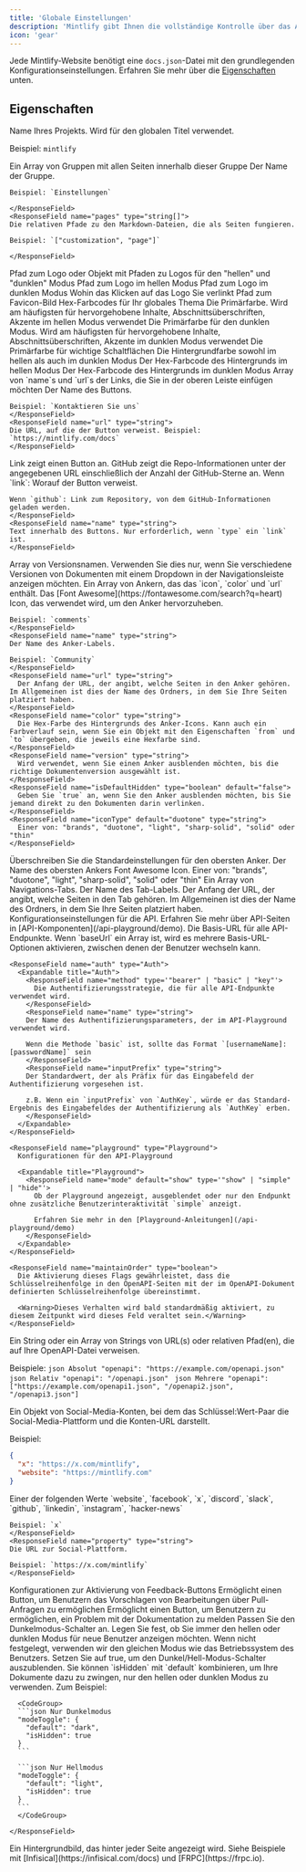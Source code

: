 ```yaml
---
title: 'Globale Einstellungen'
description: 'Mintlify gibt Ihnen die vollständige Kontrolle über das Aussehen und Gefühl Ihrer Dokumentation mithilfe der Datei docs.json'
icon: 'gear'
---
```


Jede Mintlify-Website benötigt eine `docs.json`-Datei mit den grundlegenden Konfigurationseinstellungen. Erfahren Sie mehr über die [Eigenschaften](#properties) unten.

## Eigenschaften

<ResponseField name="name" type="string" required>
Name Ihres Projekts. Wird für den globalen Titel verwendet.

Beispiel: `mintlify`

</ResponseField>

<ResponseField name="navigation" type="Navigation[]" required>
  Ein Array von Gruppen mit allen Seiten innerhalb dieser Gruppe
  <Expandable title="Navigation">
    <ResponseField name="group" type="string">
    Der Name der Gruppe.

    Beispiel: `Einstellungen`

    </ResponseField>
    <ResponseField name="pages" type="string[]">
    Die relativen Pfade zu den Markdown-Dateien, die als Seiten fungieren.

    Beispiel: `["customization", "page"]`

    </ResponseField>

  </Expandable>
</ResponseField>

<ResponseField name="logo" type="string or object">
  Pfad zum Logo oder Objekt mit Pfaden zu Logos für den "hellen" und "dunklen" Modus
  <Expandable title="Logo">
    <ResponseField name="light" type="string">
      Pfad zum Logo im hellen Modus
    </ResponseField>
    <ResponseField name="dark" type="string">
      Pfad zum Logo im dunklen Modus
    </ResponseField>
    <ResponseField name="href" type="string" default="/">
      Wohin das Klicken auf das Logo Sie verlinkt
    </ResponseField>
  </Expandable>
</ResponseField>

<ResponseField name="favicon" type="string">
  Pfad zum Favicon-Bild
</ResponseField>

<ResponseField name="colors" type="Colors">
  Hex-Farbcodes für Ihr globales Thema
  <Expandable title="Farben">
    <ResponseField name="primary" type="string" required>
      Die Primärfarbe. Wird am häufigsten für hervorgehobene Inhalte, Abschnittsüberschriften, Akzente im hellen Modus verwendet
    </ResponseField>
    <ResponseField name="light" type="string">
      Die Primärfarbe für den dunklen Modus. Wird am häufigsten für hervorgehobene
      Inhalte, Abschnittsüberschriften, Akzente im dunklen Modus verwendet
    </ResponseField>
    <ResponseField name="dark" type="string">
      Die Primärfarbe für wichtige Schaltflächen
    </ResponseField>
    <ResponseField name="background" type="object">
      Die Hintergrundfarbe sowohl im hellen als auch im dunklen Modus
      <Expandable title="Objekt">
        <ResponseField name="light" type="string" required>
          Der Hex-Farbcode des Hintergrunds im hellen Modus
        </ResponseField>
        <ResponseField name="dark" type="string" required>
          Der Hex-Farbcode des Hintergrunds im dunklen Modus
        </ResponseField>
      </Expandable>
    </ResponseField>
  </Expandable>
</ResponseField>

<ResponseField name="topbarLinks" type="TopbarLink[]">
  Array von `name`s und `url`s der Links, die Sie in der oberen Leiste einfügen möchten
  <Expandable title="TopbarLink">
    <ResponseField name="name" type="string">
    Der Name des Buttons.

    Beispiel: `Kontaktieren Sie uns`
    </ResponseField>
    <ResponseField name="url" type="string">
    Die URL, auf die der Button verweist. Beispiel: `https://mintlify.com/docs`
    </ResponseField>

  </Expandable>
</ResponseField>

<ResponseField name="topbarCtaButton" type="Call to Action">
  <Expandable title="Topbar Call to Action">
    <ResponseField name="type" type={'"link" or "github"'} default="link">
    Link zeigt einen Button an. GitHub zeigt die Repo-Informationen unter der angegebenen URL einschließlich der Anzahl der GitHub-Sterne an.
    </ResponseField>
    <ResponseField name="url" type="string">
    Wenn `link`: Worauf der Button verweist.
    
    Wenn `github`: Link zum Repository, von dem GitHub-Informationen geladen werden.
    </ResponseField>
    <ResponseField name="name" type="string">
    Text innerhalb des Buttons. Nur erforderlich, wenn `type` ein `link` ist.
    </ResponseField>

  </Expandable>
</ResponseField>

<ResponseField name="versions" type="string[]">
  Array von Versionsnamen. Verwenden Sie dies nur, wenn Sie verschiedene Versionen
  von Dokumenten mit einem Dropdown in der Navigationsleiste anzeigen möchten.
</ResponseField>

<ResponseField name="anchors" type="Anchor[]">
  Ein Array von Ankern, das das `icon`, `color` und `url` enthält.
  <Expandable title="Anchor">
    <ResponseField name="icon" type="string">
    Das [Font Awesome](https://fontawesome.com/search?q=heart) Icon, das verwendet wird, um den Anker hervorzuheben.

    Beispiel: `comments`
    </ResponseField>
    <ResponseField name="name" type="string">
    Der Name des Anker-Labels.

    Beispiel: `Community`
    </ResponseField>
    <ResponseField name="url" type="string">
      Der Anfang der URL, der angibt, welche Seiten in den Anker gehören. Im Allgemeinen ist dies der Name des Ordners, in dem Sie Ihre Seiten platziert haben.
    </ResponseField>
    <ResponseField name="color" type="string">
      Die Hex-Farbe des Hintergrunds des Anker-Icons. Kann auch ein Farbverlauf sein, wenn Sie ein Objekt mit den Eigenschaften `from` und `to` übergeben, die jeweils eine Hexfarbe sind.
    </ResponseField>
    <ResponseField name="version" type="string">
      Wird verwendet, wenn Sie einen Anker ausblenden möchten, bis die richtige Dokumentenversion ausgewählt ist.
    </ResponseField>
    <ResponseField name="isDefaultHidden" type="boolean" default="false">
      Geben Sie `true` an, wenn Sie den Anker ausblenden möchten, bis Sie jemand direkt zu den Dokumenten darin verlinken.
    </ResponseField>
    <ResponseField name="iconType" default="duotone" type="string">
      Einer von: "brands", "duotone", "light", "sharp-solid", "solid" oder "thin"
    </ResponseField>

  </Expandable>
</ResponseField>

<ResponseField name="topAnchor" type="Object">
  Überschreiben Sie die Standardeinstellungen für den obersten Anker.
  <Expandable title="Object">
    <ResponseField name="name" default="Dokumentation" type="string">
      Der Name des obersten Ankers
    </ResponseField>
    <ResponseField name="icon" default="book-open" type="string">
      Font Awesome Icon.
    </ResponseField>
    <ResponseField name="iconType" default="duotone" type="string">
      Einer von: "brands", "duotone", "light", "sharp-solid", "solid" oder "thin"
    </ResponseField>
  </Expandable>
</ResponseField>

<ResponseField name="tabs" type="Tabs[]">
  Ein Array von Navigations-Tabs.
  <Expandable title="Tabs">
    <ResponseField name="name" type="string">
      Der Name des Tab-Labels.
    </ResponseField>
    <ResponseField name="url" type="string">
      Der Anfang der URL, der angibt, welche Seiten in den Tab gehören. Im Allgemeinen ist dies der Name des Ordners, in dem Sie Ihre Seiten platziert haben.
    </ResponseField>
  </Expandable>
</ResponseField>

<ResponseField name="api" type="API">
  Konfigurationseinstellungen für die API. Erfahren Sie mehr über API-Seiten in [API-Komponenten](/api-playground/demo).
  <Expandable title="API">
    <ResponseField name="baseUrl" type="string">
      Die Basis-URL für alle API-Endpunkte. Wenn `baseUrl` ein Array ist, wird es mehrere Basis-URL-Optionen aktivieren, zwischen denen der Benutzer wechseln kann.
    </ResponseField>

    <ResponseField name="auth" type="Auth">
      <Expandable title="Auth">
        <ResponseField name="method" type='"bearer" | "basic" | "key"'>
          Die Authentifizierungsstrategie, die für alle API-Endpunkte verwendet wird.
        </ResponseField>
        <ResponseField name="name" type="string">
        Der Name des Authentifizierungsparameters, der im API-Playground verwendet wird.

        Wenn die Methode `basic` ist, sollte das Format `[usernameName]:[passwordName]` sein
        </ResponseField>
        <ResponseField name="inputPrefix" type="string">
        Der Standardwert, der als Präfix für das Eingabefeld der Authentifizierung vorgesehen ist.

        z.B. Wenn ein `inputPrefix` von `AuthKey`, würde er das Standard-Ergebnis des Eingabefeldes der Authentifizierung als `AuthKey` erben.
        </ResponseField>
      </Expandable>
    </ResponseField>

    <ResponseField name="playground" type="Playground">
      Konfigurationen für den API-Playground

      <Expandable title="Playground">
        <ResponseField name="mode" default="show" type='"show" | "simple" | "hide"'>
          Ob der Playground angezeigt, ausgeblendet oder nur den Endpunkt ohne zusätzliche Benutzerinteraktivität `simple` anzeigt.

          Erfahren Sie mehr in den [Playground-Anleitungen](/api-playground/demo)
        </ResponseField>
      </Expandable>
    </ResponseField>

    <ResponseField name="maintainOrder" type="boolean">
      Die Aktivierung dieses Flags gewährleistet, dass die Schlüsselreihenfolge in den OpenAPI-Seiten mit der im OpenAPI-Dokument definierten Schlüsselreihenfolge übereinstimmt.

      <Warning>Dieses Verhalten wird bald standardmäßig aktiviert, zu diesem Zeitpunkt wird dieses Feld veraltet sein.</Warning>
    </ResponseField>

  </Expandable>
</ResponseField>

<ResponseField name="openapi" type="string | string[]">
  Ein String oder ein Array von Strings von URL(s) oder relativen Pfad(en), die auf Ihre
  OpenAPI-Datei verweisen.
  
  Beispiele:
  <CodeGroup>
    ```json Absolut
    "openapi": "https://example.com/openapi.json"
    ```
    ```json Relativ
    "openapi": "/openapi.json"
    ```
    ```json Mehrere
    "openapi": ["https://example.com/openapi1.json", "/openapi2.json", "/openapi3.json"]
    ```
  </CodeGroup>

</ResponseField>

<ResponseField name="footerSocials" type="FooterSocials">
  Ein Objekt von Social-Media-Konten, bei dem das Schlüssel:Wert-Paar die Social-Media-Plattform und die Konten-URL darstellt.
  
  Beispiel: 
  ```json
  {
    "x": "https://x.com/mintlify",
    "website": "https://mintlify.com"
  }
  ```
  <Expandable title="FooterSocials">
    <ResponseField name="[key]" type="string">
    Einer der folgenden Werte `website`, `facebook`, `x`, `discord`, `slack`, `github`, `linkedin`, `instagram`, `hacker-news`
    
    Beispiel: `x`
    </ResponseField>
    <ResponseField name="property" type="string">
    Die URL zur Social-Plattform.
    
    Beispiel: `https://x.com/mintlify`
    </ResponseField>
  </Expandable>
</ResponseField>

<ResponseField name="feedback" type="Feedback">
  Konfigurationen zur Aktivierung von Feedback-Buttons

  <Expandable title="Feedback">
    <ResponseField name="suggestEdit" type="boolean" default="false">
    Ermöglicht einen Button, um Benutzern das Vorschlagen von Bearbeitungen über Pull-Anfragen zu ermöglichen
    </ResponseField>
    <ResponseField name="raiseIssue" type="boolean" default="false">
    Ermöglicht einen Button, um Benutzern zu ermöglichen, ein Problem mit der Dokumentation zu melden
    </ResponseField>
  </Expandable>
</ResponseField>

<ResponseField name="modeToggle" type="ModeToggle">
  Passen Sie den Dunkelmodus-Schalter an.
  <Expandable title="ModeToggle">
    <ResponseField name="default" type={'"light" or "dark"'}>
      Legen Sie fest, ob Sie immer den hellen oder dunklen Modus für neue Benutzer anzeigen möchten. Wenn nicht festgelegt, verwenden wir den gleichen Modus wie das Betriebssystem des Benutzers.
    </ResponseField>
    <ResponseField name="isHidden" type="boolean" default="false">
      Setzen Sie auf true, um den Dunkel/Hell-Modus-Schalter auszublenden. Sie können `isHidden` mit `default` kombinieren, um Ihre Dokumente dazu zu zwingen, nur den hellen oder dunklen Modus zu verwenden. Zum Beispiel:
      
      <CodeGroup>
      ```json Nur Dunkelmodus
      "modeToggle": {
        "default": "dark",
        "isHidden": true
      }
      ```

      ```json Nur Hellmodus
      "modeToggle": {
        "default": "light",
        "isHidden": true
      }
      ```
      </CodeGroup>

    </ResponseField>

  </Expandable>
</ResponseField>

<ResponseField name="backgroundImage" type="string">
  Ein Hintergrundbild, das hinter jeder Seite angezeigt wird. Siehe Beispiele mit
  [Infisical](https://infisical.com/docs) und [FRPC](https://frpc.io).
</ResponseField>
